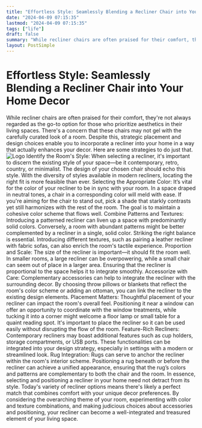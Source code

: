 ```yaml
---
title: "Effortless Style: Seamlessly Blending a Recliner Chair into Your Home Decor"
date: "2024-04-09 07:15:35"
lastmod: "2024-04-09 07:15:35"
tags: ["life"]
draft: false
summary: "While recliner chairs are often praised for their comfort, they're not always regarded as the go-to option for those who prioritize aesthetics in their living spaces. There's a concern that these chairs may not gel with the carefully curated look of a room. Despite this, strategic placement and design choices enable you to incorporate a recliner into your home in a way that actually enhances your decor. Here are some strategies to do just that."
layout: PostSimple
---
```

# Effortless Style: Seamlessly Blending a Recliner Chair into Your Home Decor
While recliner chairs are often praised for their comfort, they're not always regarded as the go-to option for those who prioritize aesthetics in their living spaces. There's a concern that these chairs may not gel with the carefully curated look of a room. Despite this, strategic placement and design choices enable you to incorporate a recliner into your home in a way that actually enhances your decor. Here are some strategies to do just that.
<img alt="Logo" class="lazyImg" data-src="https://cdn.seniorsselection.com/src_image/c4eb82cb9b91b4b02f6b8e07e5a7f65d.webp" src="/statics/image/loading.webp"/>
Identify the Room's Style: When selecting a recliner, it's important to discern the existing style of your space—be it contemporary, retro, country, or minimalist. The design of your chosen chair should echo this style. With the diversity of styles available in modern recliners, locating the right fit is more feasible than ever.
Selecting the Appropriate Color: It’s vital for the color of your recliner to be in sync with your room. In a space draped in neutral tones, a chair in a corresponding color will meld with ease. If you're aiming for the chair to stand out, pick a shade that starkly contrasts yet still harmonizes with the rest of the room. The goal is to maintain a cohesive color scheme that flows well.
Combine Patterns and Textures: Introducing a patterned recliner can liven up a space with predominantly solid colors. Conversely, a room with abundant patterns might be better complemented by a recliner in a single, solid color. Striking the right balance is essential. Introducing different textures, such as pairing a leather recliner with fabric sofas, can also enrich the room's tactile experience.
Proportion and Scale: The size of the recliner is important—it should fit the room well. In smaller rooms, a large recliner can be overpowering, while a small chair can seem out of place in a larger area. Ensuring that the recliner is proportional to the space helps it to integrate smoothly.
Accessorize with Care: Complementary accessories can help to integrate the recliner with the surrounding decor. By choosing throw pillows or blankets that reflect the room's color scheme or adding an ottoman, you can link the recliner to the existing design elements.
Placement Matters: Thoughtful placement of your recliner can impact the room's overall feel. Positioning it near a window can offer an opportunity to coordinate with the window treatments, while tucking it into a corner might welcome a floor lamp or small table for a quaint reading spot. It's important to place the recliner so it can be used easily without disrupting the flow of the room.
Feature-Rich Recliners: Contemporary recliners may boast additional features such as cup holders, storage compartments, or USB ports. These functionalities can be integrated into your design strategy, especially in settings with a modern or streamlined look.
Rug Integration: Rugs can serve to anchor the recliner within the room's interior scheme. Positioning a rug beneath or before the recliner can achieve a unified appearance, ensuring that the rug’s colors and patterns are complementary to both the chair and the room.
In essence, selecting and positioning a recliner in your home need not detract from its style. Today's variety of recliner options means there's likely a perfect match that combines comfort with your unique decor preferences. By considering the overarching theme of your room, experimenting with color and texture combinations, and making judicious choices about accessories and positioning, your recliner can become a well-integrated and treasured element of your living space.
        
